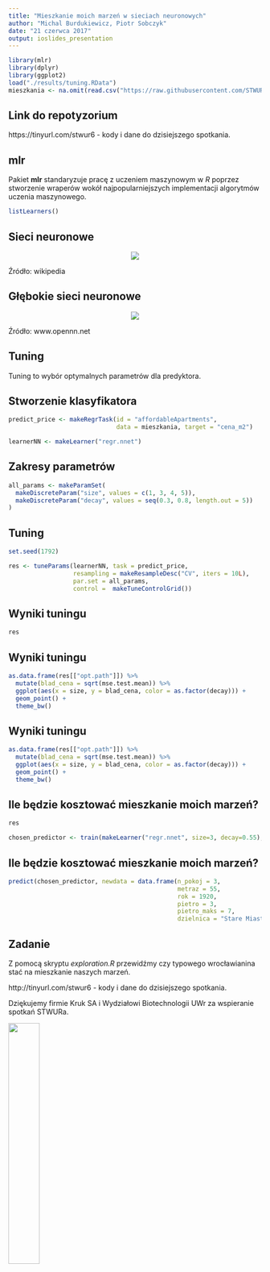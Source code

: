 ```yaml
---
title: "Mieszkanie moich marzeń w sieciach neuronowych"
author: "Michal Burdukiewicz, Piotr Sobczyk"
date: "21 czerwca 2017"
output: ioslides_presentation
---
```


```r
library(mlr)
library(dplyr)
library(ggplot2)
load("./results/tuning.RData")
mieszkania <- na.omit(read.csv("https://raw.githubusercontent.com/STWUR/STWUR-2017-06-07/master/data/mieszkania_dane.csv", fileEncoding = "UTF-8")) 
```

## Link do repotyzorium

https://tinyurl.com/stwur6 - kody i dane do dzisiejszego spotkania.


## mlr

Pakiet **mlr** standaryzuje pracę z uczeniem maszynowym w *R* poprzez stworzenie wraperów wokół najpopularniejszych implementacji algorytmów uczenia maszynowego.

```r
listLearners()
```

## Sieci neuronowe

<center><img src="https://upload.wikimedia.org/wikipedia/commons/thumb/4/46/Colored_neural_network.svg/296px-Colored_neural_network.svg.png"></center>

Źródło: wikipedia


## Głębokie sieci neuronowe

<center><img src="http://www.opennn.net/images/deep_neural_network.png"></center>

Źródło: www.opennn.net


## Tuning

Tuning to wybór optymalnych parametrów dla predyktora.

## Stworzenie klasyfikatora

```r
predict_price <- makeRegrTask(id = "affordableApartments", 
                              data = mieszkania, target = "cena_m2")

learnerNN <- makeLearner("regr.nnet")
```

## Zakresy parametrów

```r
all_params <- makeParamSet(
  makeDiscreteParam("size", values = c(1, 3, 4, 5)),
  makeDiscreteParam("decay", values = seq(0.3, 0.8, length.out = 5))
)
```

## Tuning

```r
set.seed(1792)

res <- tuneParams(learnerNN, task = predict_price, 
                  resampling = makeResampleDesc("CV", iters = 10L),
                  par.set = all_params, 
                  control =  makeTuneControlGrid())
```

## Wyniki tuningu

```r
res
```

## Wyniki tuningu

```r
as.data.frame(res[["opt.path"]]) %>% 
  mutate(blad_cena = sqrt(mse.test.mean)) %>% 
  ggplot(aes(x = size, y = blad_cena, color = as.factor(decay))) +
  geom_point() +
  theme_bw()
```

## Wyniki tuningu

```r
as.data.frame(res[["opt.path"]]) %>% 
  mutate(blad_cena = sqrt(mse.test.mean)) %>% 
  ggplot(aes(x = size, y = blad_cena, color = as.factor(decay))) +
  geom_point() +
  theme_bw()
```

## Ile będzie kosztować mieszkanie moich marzeń?

```r
res

chosen_predictor <- train(makeLearner("regr.nnet", size=3, decay=0.55), predict_price)
```

## Ile będzie kosztować mieszkanie moich marzeń?

```r
predict(chosen_predictor, newdata = data.frame(n_pokoj = 3, 
                                               metraz = 55, 
                                               rok = 1920, 
                                               pietro = 3, 
                                               pietro_maks = 7, 
                                               dzielnica = "Stare Miasto"))
```

## Zadanie

Z pomocą skryptu *exploration.R* przewidźmy czy typowego wrocławianina stać na mieszkanie naszych marzeń.

http://tinyurl.com/stwur6 - kody i dane do dzisiejszego spotkania.

Dziękujemy firmie Kruk SA i Wydziałowi Biotechnologii UWr za wspieranie spotkań STWURa.

<img src='https://stwur.github.io/STWUR//images/kruk_logo.jpg' id="logo" height="35%" width="35%"/>